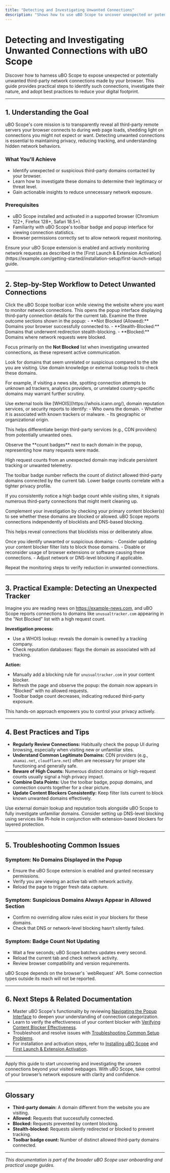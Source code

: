 ```yaml
---
title: "Detecting and Investigating Unwanted Connections"
description: "Shows how to use uBO Scope to uncover unexpected or potentially unwanted third-party connections, including practical steps for further investigation and best practices for reducing your browser’s network exposure."
---
```


# Detecting and Investigating Unwanted Connections with uBO Scope

Discover how to harness uBO Scope to expose unexpected or potentially unwanted third-party network connections made by your browser. This guide provides practical steps to identify such connections, investigate their nature, and adopt best practices to reduce your digital footprint.

---

## 1. Understanding the Goal

uBO Scope's core mission is to transparently reveal all third-party remote servers your browser connects to during web page loads, shedding light on connections you might not expect or want. Detecting unwanted connections is essential to maintaining privacy, reducing tracking, and understanding hidden network behaviors.

### What You'll Achieve
- Identify unexpected or suspicious third-party domains contacted by your browser.
- Learn how to investigate these domains to determine their legitimacy or threat level.
- Gain actionable insights to reduce unnecessary network exposure.

### Prerequisites
- uBO Scope installed and activated in a supported browser (Chromium 122+, Firefox 128+, Safari 18.5+).
- Familiarity with uBO Scope's toolbar badge and popup interface for viewing connection statistics.
- Browser permissions correctly set to allow network request monitoring.

<Check>
Ensure your uBO Scope extension is enabled and actively monitoring network requests as described in the [First Launch & Extension Activation](https://example.com/getting-started/installation-setup/first-launch-setup) guide.
</Check>

---

## 2. Step-by-Step Workflow to Detect Unwanted Connections

<Steps>
<Step title="Open uBO Scope on the Active Tab">
Click the uBO Scope toolbar icon while viewing the website where you want to monitor network connections. This opens the popup interface displaying third-party connection details for the current tab.
</Step>

<Step title="Interpret Domain Connection Categories">
Examine the three outcome sections shown in the popup: 
- **Not Blocked (Allowed):** Domains your browser successfully connected to.
- **Stealth-Blocked:** Domains that underwent redirection stealth-blocking.
- **Blocked:** Domains where network requests were blocked.

Focus primarily on the **Not Blocked** list when investigating unwanted connections, as these represent active communication.
</Step>

<Step title="Identify Unexpected or Suspicious Domains">
Look for domains that seem unrelated or suspicious compared to the site you are visiting. Use domain knowledge or external lookup tools to check these domains.

For example, if visiting a news site, spotting connection attempts to unknown ad trackers, analytics providers, or unrelated country-specific domains may warrant further scrutiny.
</Step>

<Step title="Research Domain Details">
Use external tools like [WHOIS](https://whois.icann.org/), domain reputation services, or security reports to identify:
- Who owns the domain.
- Whether it is associated with known trackers or malware.
- Its geographic or organizational origin.

This helps differentiate benign third-party services (e.g., CDN providers) from potentially unwanted ones.
</Step>

<Step title="Check Connection Counts and Recurrence">
Observe the **count badges** next to each domain in the popup, representing how many requests were made.

High request counts from an unexpected domain may indicate persistent tracking or unwanted telemetry.
</Step>

<Step title="Use the Toolbar Badge for Quick Assessment">
The toolbar badge number reflects the count of distinct allowed third-party domains connected by the current tab. 
Lower badge counts correlate with a tighter privacy profile.

If you consistently notice a high badge count while visiting sites, it signals numerous third-party connections that might merit cleaning up.
</Step>

<Step title="Cross-Validate with Other Tools or Content Blockers">
Complement your investigation by checking your primary content blocker(s) to see whether these domains are blocked or allowed. uBO Scope reports connections independently of blocklists and DNS-based blocking.

This helps reveal connections that blocklists miss or deliberately allow.
</Step>

<Step title="Take Action to Reduce Unwanted Connections">
Once you identify unwanted or suspicious domains:
- Consider updating your content blocker filter lists to block those domains.
- Disable or reconsider usage of browser extensions or software causing these connections.
- Adjust network or DNS-level blocking if applicable.

Repeat the monitoring steps to verify reduction in unwanted connections.
</Step>
</Steps>

---

## 3. Practical Example: Detecting an Unexpected Tracker

Imagine you are reading news on https://example-news.com, and uBO Scope reports connections to domains like `unusualtracker.com` appearing in the "Not Blocked" list with a high request count.

**Investigation process:**
- Use a WHOIS lookup: reveals the domain is owned by a tracking company.
- Check reputation databases: flags the domain as associated with ad tracking.

**Action:**
- Manually add a blocking rule for `unusualtracker.com` in your content blocker.
- Refresh the page and observe the popup: the domain now appears in "Blocked" with no allowed requests.
- Toolbar badge count decreases, indicating reduced third-party exposure.

This hands-on approach empowers you to control your privacy actively.

---

## 4. Best Practices and Tips

- **Regularly Review Connections:** Habitually check the popup UI during browsing, especially when visiting new or unfamiliar sites.
- **Understand Common Legitimate Domains:** CDN providers (e.g., `akamai.net`, `cloudflare.net`) often are necessary for proper site functioning and generally safe.
- **Beware of High Counts:** Numerous distinct domains or high-request counts usually signal a high privacy impact.
- **Combine Data Points:** Use the toolbar badge, popup domains, and connection counts together for a clear picture.
- **Update Content Blockers Consistently:** Keep filter lists current to block known unwanted domains effectively.

<Tip>
Use external domain lookup and reputation tools alongside uBO Scope to fully investigate unfamiliar domains.
</Tip>

<Tip>
Consider setting up DNS-level blocking using services like Pi-hole in conjunction with extension-based blockers for layered protection.
</Tip>

---

## 5. Troubleshooting Common Issues

### Symptom: No Domains Displayed in the Popup
- Ensure the uBO Scope extension is enabled and granted necessary permissions.
- Verify you are viewing an active tab with network activity.
- Reload the page to trigger fresh data capture.

### Symptom: Suspicious Domains Always Appear in Allowed Section
- Confirm no overriding allow rules exist in your blockers for these domains.
- Check that DNS or network-level blocking hasn’t silently failed.

### Symptom: Badge Count Not Updating
- Wait a few seconds; uBO Scope batches updates every second.
- Reload the current tab and check network activity.
- Review browser compatibility and version requirements.

<Warning>
uBO Scope depends on the browser's `webRequest` API. Some connection types outside its reach will not be reported.
</Warning>

---

## 6. Next Steps & Related Documentation

- Master uBO Scope's functionality by reviewing [Navigating the Popup Interface](https://example.com/guides/getting-started-with-ubo-scope/using-the-popup-ui) to deepen your understanding of connection categorization.
- Learn to verify the effectiveness of your content blocker with [Verifying Content Blocker Effectiveness](https://example.com/guides/analyzing-connections-and-practical-scenarios/verifying-content-blocker-effectiveness).
- Troubleshoot and resolve issues with [Troubleshooting Common Setup Problems](https://example.com/getting-started/using-extension/common-issues).
- For installation and activation steps, refer to [Installing uBO Scope](https://example.com/getting-started/installation-setup/installing-ubo-scope) and [First Launch & Extension Activation](https://example.com/getting-started/installation-setup/first-launch-setup).

---

Apply this guide to start uncovering and investigating the unseen connections beyond your visited webpages. With uBO Scope, take control of your browser’s network exposure with clarity and confidence.

---

## Glossary

- **Third-party domain:** A domain different from the website you are visiting.
- **Allowed:** Requests that successfully connected.
- **Blocked:** Requests prevented by content blocking.
- **Stealth-blocked:** Requests silently redirected or blocked to prevent tracking.
- **Toolbar badge count:** Number of distinct allowed third-party domains connected.

---

*This documentation is part of the broader uBO Scope user onboarding and practical usage guides.*